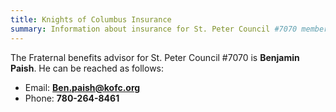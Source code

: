 ---
title: Knights of Columbus Insurance
summary: Information about insurance for St. Peter Council #7070 members
---

The Fraternal benefits advisor for St. Peter Council #7070 is **Benjamin Paish**.
He can be reached as follows:

-   Email: **Ben.paish@kofc.org**
-   Phone: **780-264-8461**
